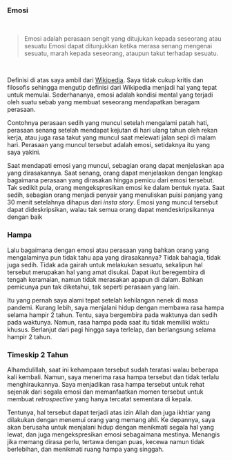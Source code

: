 ### Emosi

<br />

> Emosi adalah perasaan sengit yang ditujukan kepada seseorang atau sesuatu Emosi dapat ditunjukkan ketika merasa senang mengenai sesuatu, marah kepada seseorang, ataupun takut terhadap sesuatu.

<br />

Definisi di atas saya ambil dari [Wikipedia](https://id.wikipedia.org/wiki/Emosi). Saya tidak cukup kritis dan filosofis sehingga mengutip definisi dari Wikipedia menjadi hal yang tepat untuk memulai. Sederhananya, emosi adalah kondisi mental yang terjadi oleh suatu sebab yang membuat seseorang mendapatkan beragam perasaan.

Contohnya perasaan sedih yang muncul setelah mengalami patah hati, perasaan senang setelah mendapat kejutan di hari ulang tahun oleh rekan kerja, atau juga rasa takut yang muncul saat melewati jalan sepi di malam hari. Perasaan yang muncul tersebut adalah emosi, setidaknya itu yang saya yakini.<br/>

Saat mendapati emosi yang muncul, sebagian orang dapat menjelaskan apa yang dirasakannya. Saat senang, orang dapat menjelaskan dengan lengkap bagaimana perasaan yang dirasakan hingga pemicu dari emosi tersebut. Tak sedikit pula, orang mengekspresikan emosi ke dalam bentuk nyata. Saat sedih, sebagian orang menjadi penyair yang menuliskan puisi panjang yang 30 menit setelahnya dihapus dari _insta story_. Emosi yang muncul tersebut dapat dideskripsikan, walau tak semua orang dapat mendeskripsikannya dengan baik

### Hampa

Lalu bagaimana dengan emosi atau perasaan yang bahkan orang yang mengalaminya pun tidak tahu apa yang dirasakannya? Tidak bahagia, tidak juga sedih. Tidak ada gairah untuk melakukan sesuatu, sekalipun hal tersebut merupakan hal yang amat disukai. Dapat ikut beregembira di tengah keramaian, namun tidak merasakan apapun di dalam. Bahkan pemicunya pun tak diketahui, tak seperti perasaan yang lain.

Itu yang pernah saya alami tepat setelah kehilangan nenek di masa pandemi. Kurang lebih, saya menjalani hidup dengan membawa rasa hampa selama hampir 2 tahun. Tentu, saya bergembira pada waktunya dan sedih pada waktunya. Namun, rasa hampa pada saat itu tidak memiliki waktu khusus. Berlanjut dari pagi hingga saya terlelap, dan berlangsung selama hampir 2 tahun.

### Timeskip 2 Tahun

Alhamdulillah, saat ini kehampaan tersebut sudah teratasi walau beberapa kali kembali. Namun, saya menerima rasa hampa tersebut dan tidak terlalu menghiraukannya. Saya menjadikan rasa hampa tersebut untuk rehat sejenak dari segala emosi dan memanfaatkan momen tersebut untuk membuat _retrospective_ yang hanya tercatat sementara di kepala.

Tentunya, hal tersebut dapat terjadi atas izin Allah dan juga ikhtiar yang dilakukan dengan menemui orang yang memang ahli. Ke depannya, saya akan berusaha untuk menjalani hidup dengan menikmati segala hal yang lewat, dan juga mengekspresikan emosi sebagaimana mestinya. Menangis jika memang dirasa perlu, tertawa dengan puas, kecewa namun tidak berlebihan, dan menikmati ruang hampa yang singgah.
